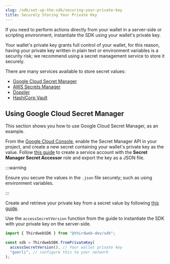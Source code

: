 ```yaml
---
slug: /sdk/set-up-the-sdk/securing-your-private-key
title: Securely Storing Your Private Key
---
```



If you need to perform actions directly from your wallet in a server-side or scripting environment,
instantiate the SDK using your wallet's private key.

Your wallet's private key grants full control of your wallet, for this reason,
having your private key written in plain text or environment variables is a security risk; we recommend
using a secret management service to store it securely.

There are many services available to store secret values:

- [Google Cloud Secret Manager](https://cloud.google.com/secret-manager)
- [AWS Secrets Manager](https://aws.amazon.com/secrets-manager/)
- [Doppler](https://www.doppler.com/)
- [HashiCorp Vault](https://www.vaultproject.io/)

## Using Google Cloud Secret Manager

This section shows you how to use Google Cloud Secret Manager, as an example.

From the [Google Cloud Console](https://cloud.google.com/secret-manager), enable the Secret Manager API in your project,
and create a new secret containing your wallet's private key as the value. Follow [this guide](https://cloud.google.com/docs/authentication/getting-started#creating_a_service_account)
to create a service account with the **Secret Manager Secret Accessor** role and export the key as a JSON file.

:::warning

Ensure you secure the values in the `.json` file securely; such as using environment variables.

:::

Create and retrieve your private key from a secret value by following [this guide](https://cloud.google.com/secret-manager/docs/creating-and-accessing-secrets).

Use the `accessSecretVersion` function from the guide to instantiate the SDK with your private key on the server-side.

```jsx
import { ThirdwebSDK } from "@thirdweb-dev/sdk";

const sdk = ThirdwebSDK.fromPrivateKey(
  accessSecretVersion(), // Your wallet private key
  "goerli", // configure this to your network
);
```
